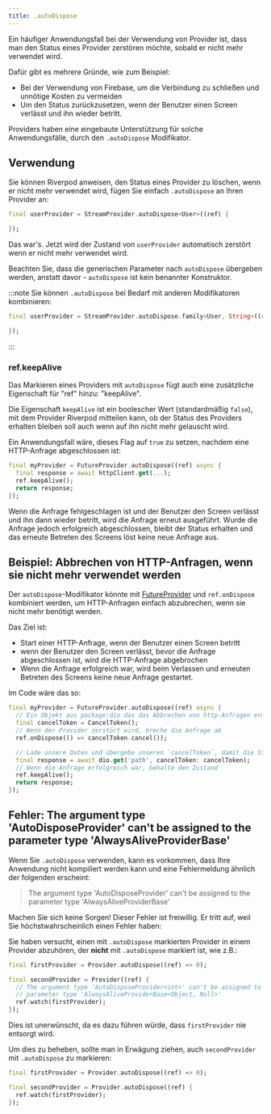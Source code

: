 ```yaml
---
title: .autoDispose
---
```



Ein häufiger Anwendungsfall bei der Verwendung von Provider ist, dass man den Status 
eines Provider zerstören möchte, sobald er nicht mehr verwendet wird.

Dafür gibt es mehrere Gründe, wie zum Beispiel:

- Bei der Verwendung von Firebase, um die Verbindung zu schließen und unnötige Kosten zu vermeiden
- Um den Status zurückzusetzen, wenn der Benutzer einen Screen verlässt und ihn wieder betritt.

Providers haben eine eingebaute Unterstützung für solche Anwendungsfälle, durch den `.autoDispose` Modifikator.

## Verwendung

Sie können Riverpod anweisen, den Status eines Provider zu löschen, wenn er nicht 
mehr verwendet wird, fügen Sie einfach `.autoDispose` an Ihren Provider an:

```dart
final userProvider = StreamProvider.autoDispose<User>((ref) {

});
```

Das war's. Jetzt wird der Zustand von `userProvider` automatisch zerstört 
wenn er nicht mehr verwendet wird.

Beachten Sie, dass die generischen Parameter nach `autoDispose` übergeben werden, 
anstatt davor - `autoDispose` ist kein benannter Konstruktor.

:::note
Sie können `.autoDispose` bei Bedarf mit anderen Modifikatoren kombinieren:

```dart
final userProvider = StreamProvider.autoDispose.family<User, String>((ref, id) {

});
```

:::

### ref.keepAlive

Das Markieren eines Providers mit `autoDispose` fügt auch eine zusätzliche Eigenschaft 
für "ref" hinzu: "keepAlive".

Die Eigenschaft `keepAlive` ist ein boolescher Wert (standardmäßig `false`), mit 
dem Provider Riverpod mitteilen kann, ob der Status des Providers erhalten bleiben 
soll auch wenn auf ihn nicht mehr gelauscht wird.

Ein Anwendungsfall wäre, dieses Flag auf `true` zu setzen, nachdem eine HTTP-Anfrage 
abgeschlossen ist:

```dart
final myProvider = FutureProvider.autoDispose((ref) async {
  final response = await httpClient.get(...);
  ref.keepAlive();
  return response;
});
```

Wenn die Anfrage fehlgeschlagen ist und der Benutzer den Screen verlässt und 
ihn dann wieder betritt, wird die Anfrage erneut ausgeführt.
Wurde die Anfrage jedoch erfolgreich abgeschlossen, bleibt der Status 
erhalten und das erneute Betreten des Screens löst keine neue Anfrage aus.

## Beispiel: Abbrechen von HTTP-Anfragen, wenn sie nicht mehr verwendet werden

Der `autoDispose`-Modifikator könnte mit [FutureProvider] und `ref.onDispose` 
kombiniert werden, um HTTP-Anfragen einfach abzubrechen, wenn sie nicht mehr 
benötigt werden.

Das Ziel ist:

- Start einer HTTP-Anfrage, wenn der Benutzer einen Screen betritt
- wenn der Benutzer den Screen verlässt, bevor die Anfrage abgeschlossen ist, wird die HTTP-Anfrage abgebrochen
- Wenn die Anfrage erfolgreich war, wird beim Verlassen und erneuten Betreten des Screens keine neue Anfrage gestartet.

Im Code wäre das so:

```dart
final myProvider = FutureProvider.autoDispose((ref) async {
  // Ein Objekt aus package:dio das das Abbrechen von http-Anfragen ermöglicht
  final cancelToken = CancelToken();
  // Wenn der Provider zerstört wird, breche die Anfrage ab
  ref.onDispose(() => cancelToken.cancel());

  // Lade unsere Daten und übergebe unseren `cancelToken`, damit die Stornierung funktioniert
  final response = await dio.get('path', cancelToken: cancelToken);
  // Wenn die Anfrage erfolgreich war, behalte den Zustand
  ref.keepAlive();
  return response;
});
```

## Fehler: The argument type 'AutoDisposeProvider' can't be assigned to the parameter type 'AlwaysAliveProviderBase'

Wenn Sie `.autoDispose` verwenden, kann es vorkommen, dass Ihre Anwendung nicht kompiliert 
werden kann und eine Fehlermeldung ähnlich der folgenden erscheint:

> The argument type 'AutoDisposeProvider' can't be assigned to the parameter
> type 'AlwaysAliveProviderBase'

Machen Sie sich keine Sorgen! Dieser Fehler ist freiwillig. Er tritt auf, 
weil Sie höchstwahrscheinlich einen Fehler haben:

Sie haben versucht, einen mit `.autoDispose` markierten Provider in einem Provider 
abzuhören, der **nicht** mit `.autoDispose` markiert ist, wie z.B.:

```dart
final firstProvider = Provider.autoDispose((ref) => 0);

final secondProvider = Provider((ref) {
  // The argument type 'AutoDisposeProvider<int>' can't be assigned to the
  // parameter type 'AlwaysAliveProviderBase<Object, Null>'
  ref.watch(firstProvider);
});
```

Dies ist unerwünscht, da es dazu führen würde, dass `firstProvider` nie entsorgt wird.

Um dies zu beheben, sollte man in Erwägung ziehen, auch `secondProvider` mit `.autoDispose` zu markieren:

```dart
final firstProvider = Provider.autoDispose((ref) => 0);

final secondProvider = Provider.autoDispose((ref) {
  ref.watch(firstProvider);
});
```

[futureprovider]: https://pub.dev/documentation/hooks_riverpod/latest/hooks_riverpod/FutureProvider-class.html
